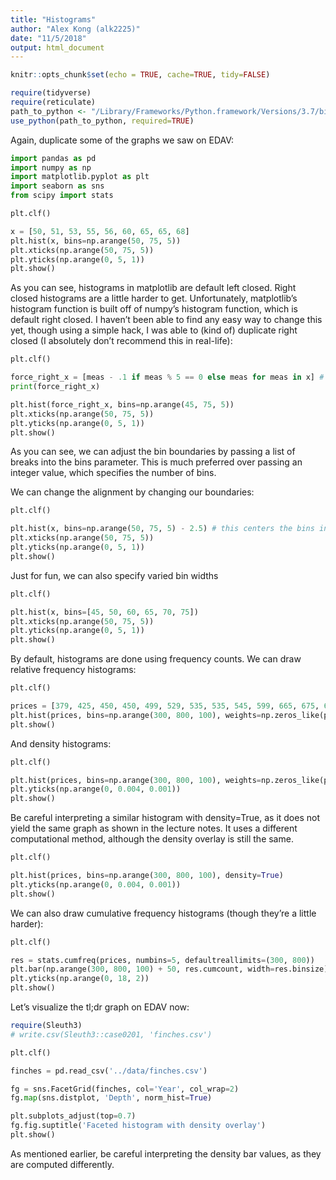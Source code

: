 ```yaml
---
title: "Histograms"
author: "Alex Kong (alk2225)"
date: "11/5/2018"
output: html_document
---
```


```r
knitr::opts_chunk$set(echo = TRUE, cache=TRUE, tidy=FALSE)
```

```r
require(tidyverse)
require(reticulate)
path_to_python <- "/Library/Frameworks/Python.framework/Versions/3.7/bin/python3"
use_python(path_to_python, required=TRUE)
```

Again, duplicate some of the graphs we saw on EDAV:

```python
import pandas as pd
import numpy as np
import matplotlib.pyplot as plt
import seaborn as sns
from scipy import stats

plt.clf()

x = [50, 51, 53, 55, 56, 60, 65, 65, 68]
plt.hist(x, bins=np.arange(50, 75, 5))
plt.xticks(np.arange(50, 75, 5))
plt.yticks(np.arange(0, 5, 1))
plt.show()
```

As you can see, histograms in matplotlib are default left closed. Right closed histograms are a little harder to get. Unfortunately, matplotlib's histogram function is built off of numpy's histogram function, which is default right closed. I haven't been able to find any easy way to change this yet, though using a simple hack, I was able to (kind of) duplicate right closed (I absolutely don't recommend this in real-life):

```python
plt.clf()

force_right_x = [meas - .1 if meas % 5 == 0 else meas for meas in x] # subtract a small value from all elements that fall on the boundary
print(force_right_x)

plt.hist(force_right_x, bins=np.arange(45, 75, 5))
plt.xticks(np.arange(50, 75, 5))
plt.yticks(np.arange(0, 5, 1))
plt.show()
```

As you can see, we can adjust the bin boundaries by passing a list of breaks into the bins parameter. This is much preferred over passing an integer value, which specifies the number of bins.

We can change the alignment by changing our boundaries:

```python
plt.clf()

plt.hist(x, bins=np.arange(50, 75, 5) - 2.5) # this centers the bins instead
plt.xticks(np.arange(50, 75, 5))
plt.yticks(np.arange(0, 5, 1))
plt.show()
```

Just for fun, we can also specify varied bin widths

```python
plt.clf()

plt.hist(x, bins=[45, 50, 60, 65, 70, 75])
plt.xticks(np.arange(50, 75, 5))
plt.yticks(np.arange(0, 5, 1))
plt.show()
```

By default, histograms are done using frequency counts. We can draw relative frequency histograms:

```python
plt.clf()

prices = [379, 425, 450, 450, 499, 529, 535, 535, 545, 599, 665, 675, 699, 699, 725, 725, 745, 799]
plt.hist(prices, bins=np.arange(300, 800, 100), weights=np.zeros_like(prices) + 1 / len(prices))
plt.show()
```

And density histograms:

```python
plt.clf()

plt.hist(prices, bins=np.arange(300, 800, 100), weights=np.zeros_like(prices) + 1 / (len(prices) * 100)) # 100 is the bin width
plt.yticks(np.arange(0, 0.004, 0.001))
plt.show()
```

Be careful interpreting a similar histogram with density=True, as it does not yield the same graph as shown in the lecture notes. It uses a different computational method, although the density overlay is still the same.

```python
plt.clf()

plt.hist(prices, bins=np.arange(300, 800, 100), density=True)
plt.yticks(np.arange(0, 0.004, 0.001))
plt.show()
```

We can also draw cumulative frequency histograms (though they're a little harder):

```python
plt.clf()

res = stats.cumfreq(prices, numbins=5, defaultreallimits=(300, 800))
plt.bar(np.arange(300, 800, 100) + 50, res.cumcount, width=res.binsize)
plt.yticks(np.arange(0, 18, 2))
plt.show()
```

Let's visualize the tl;dr graph on EDAV now:

```r
require(Sleuth3)
# write.csv(Sleuth3::case0201, 'finches.csv')
```

```python
plt.clf()

finches = pd.read_csv('../data/finches.csv')

fg = sns.FacetGrid(finches, col='Year', col_wrap=2)
fg.map(sns.distplot, 'Depth', norm_hist=True)

plt.subplots_adjust(top=0.7)
fg.fig.suptitle('Faceted histogram with density overlay')
plt.show()
```

As mentioned earlier, be careful interpreting the density bar values, as they are computed differently.
